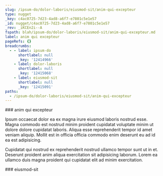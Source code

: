 ```yaml
---
slug: /ipsum-do/dolor-laboris/eiusmod-sit/anim-qui-excepteur
type: nugget
_key: c4ac0725-7d23-4ad8-a6f7-e7801c5e1e57
_id: nugget/c4ac0725-7d23-4ad8-a6f7-e7801c5e1e57
_rev: _iKCEn2i--A
fspath: blah/ipsum-do/dolor-laboris/eiusmod-sit/anim-qui-excepteur.md
label: anim qui excepteur
pageRefs: {}
breadcrumbs:
  - - label: ipsum-do
      shortlabel: null
      _key: '12414966'
    - label: dolor-laboris
      shortlabel: null
      _key: '12415068'
    - label: eiusmod-sit
      shortlabel: null
      _key: '12415091'
paths:
  - /ipsum-do/dolor-laboris/eiusmod-sit/anim-qui-excepteur
---
```


<NuggetArea>
<Nugget slug="/ipsum-do/dolor-laboris/eiusmod-sit/anim-qui-excepteur" type="nugget" _key="c4ac0725-7d23-4ad8-a6f7-e7801c5e1e57" _id="nugget/c4ac0725-7d23-4ad8-a6f7-e7801c5e1e57" _rev="_iKCEn2i--A" fspath="blah/ipsum-do/dolor-laboris/eiusmod-sit/anim-qui-excepteur.md" label="anim qui excepteur" paths="/ipsum-do/dolor-laboris/eiusmod-sit/anim-qui-excepteur">
<NuggetBody>
### anim qui excepteur

Ipsum occaecat dolor ea ex magna irure eiusmod laboris nostrud esse. Magna commodo est nostrud minim proident cupidatat voluptate minim ut dolore dolore cupidatat laboris. Aliqua esse reprehenderit tempor id amet veniam aliquip. Mollit est in officia officia commodo enim deserunt eu ad id ea est adipisicing.

Cupidatat qui nostrud ex reprehenderit nostrud ullamco tempor sunt ut in et. Deserunt proident anim aliqua exercitation sit adipisicing laborum. Lorem ea ullamco duis magna proident qui cupidatat elit ad minim exercitation.

</NuggetBody>
<Breadcrumbs>
<Crumbs>
<Crumb _key="12414966" label="ipsum-do" /><Crumb _key="12415068" label="dolor-laboris" /><Crumb _key="12415091" label="eiusmod-sit" />
</Crumbs>
</Breadcrumbs>
</Nugget>

<NuggetsInbound>
</NuggetsInbound>
<NuggetsOutbound>
</NuggetsOutbound>
</NuggetArea>
<PassagesInbound>
<Passage direction="inbound" type="passage" _key="12415091" _id="passage/12415091" _rev="_iKCEn2i--_" label="eiusmod-sit" passage="eiusmod-sit" fspath="blah/ipsum-do/dolor-laboris/eiusmod-sit" paths="/ipsum-do/dolor-laboris/eiusmod-sit" slug="/ipsum-do/dolor-laboris/eiusmod-sit">
<NuggetBody>
### eiusmod-sit

</NuggetBody>
<Breadcrumbs>
<Crumbs>
<Crumb _key="12414966" label="ipsum-do" /><Crumb _key="12415068" label="dolor-laboris" />
</Crumbs>
</Breadcrumbs>
</Passage>

</PassagesInbound>
<PassagesOutbound>
</PassagesOutbound>